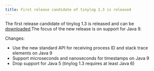 ```yaml
---
title: First release candidate of tinylog 1.3 is released
---
```


The first release candidate of tinylog 1.3 is released and can be [downloaded](/download/).The focus of the new release is on support for Java 9.

Changes:

* Use the new standard API for receiving process ID and stack trace elements on Java 9
* Support microseconds and nanoseconds for timestamps on Java 9
* Drop support for Java 5 (tinylog 1.3 requires at least Java 6)
